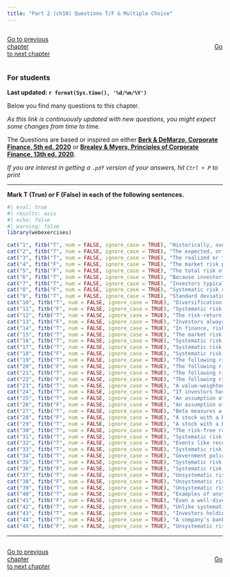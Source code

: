```yaml
---
title: "Part 2 (ch10) Questions T/F & Multiple Choice"
---
```


::: {style="display: flex; justify-content: space-between; width: 100%;"}
[Go to previous chapter](p1tf.qmd){.btn .btn-primary role="button" data-toggle="tool" style="margin-right: 430px;"}
[Go to next chapter](p3tf.qmd){.btn .btn-primary role="button" data-toggle="tool"}
:::

::: {.callout-warning}
### For students

**Last updated: `r format(Sys.time(), '%d/%m/%Y')`  **


Below you find many questions to this chapter. 

*As this link is continuously updated with new questions, you might expect some changes from time to time.*

The Questions are based or inspired on either [**Berk & DeMarzo, Corporate Finance, 5th ed. 2020**](https://www.amazon.com.br/Corporate-Finance-Global-Jonathan-Berk/dp/1292304154) or 
[**Brealey & Myers, Principles of Corporate Finance, 13th ed. 2020**](https://www.amazon.com.br/Principles-Corporate-Finance-Richard-Brealey/dp/1260565556/ref=sr_1_3?refinements=p_27%3ABrealey+Myers&s=books&sr=1-3).

*If you are interest in getting a `.pdf` version of your answers, hit `Ctrl + P` to print*

:::

___


**Mark T (True) or F (False) in each of the following sentences.**

::: {.webex-check .webex-box}

```r
#| eval: true
#| results: asis
#| echo: false
#| warning: false
library(webexercises)

cat("1", fitb("T", num = FALSE, ignore_case = TRUE), "Historically, over long horizons, investments in stocks is expected to outperform investments in bonds.", "\n\n")
cat("2", fitb("T", num = FALSE, ignore_case = TRUE), "The expected, or mean, return is the return we expect to earn on average.", "\n\n")
cat("3", fitb("T", num = FALSE, ignore_case = TRUE), "The realized or total return for an investment is the total return of the dividend yield and the capital gain rate.", "\n\n")
cat("4", fitb("F", num = FALSE, ignore_case = TRUE), "The market risk premium is the expected average return of the market portfolio.", "\n\n")
cat("5", fitb("F", num = FALSE, ignore_case = TRUE), "The total risk of a security represents only its systematic risk.", "\n\n")
cat("6", fitb("T", num = FALSE, ignore_case = TRUE), "Because investors can eliminate idiosyncratic risk, they do not require a risk premium for taking it on.", "\n\n")
cat("7", fitb("T", num = FALSE, ignore_case = TRUE), "Investors typically demand a higher return for investments with higher levels of risk.", "\n\n")
cat("8", fitb("F", num = FALSE, ignore_case = TRUE), "Systematic risk can be diversified away by holding a well-diversified portfolio of assets.", "\n\n")
cat("9", fitb("T", num = FALSE, ignore_case = TRUE), "Standard deviation is a measure of the total risk of an investment.", "\n\n")
cat("10", fitb("T", num = FALSE, ignore_case = TRUE), "Diversification involves spreading investment across different assets to reduce risk.", "\n\n")
cat("11", fitb("F", num = FALSE, ignore_case = TRUE), "Systematic risk is specific to individual assets and can be diversified away by holding a diversified portfolio.", "\n\n")
cat("12", fitb("T", num = FALSE, ignore_case = TRUE), "The risk-return tradeoff suggests that higher returns are associated with higher levels of risk.", "\n\n")
cat("13", fitb("F", num = FALSE, ignore_case = TRUE), "Investors always prefer investments with lower risk, even if it means sacrificing potential returns.", "\n\n")
cat("14", fitb("T", num = FALSE, ignore_case = TRUE), "In finance, risk refers to the uncertainty that an investment's actual return will differ from its expected return.", "\n\n")
cat("15", fitb("T", num = FALSE, ignore_case = TRUE), "The market risk premium represents the excess return that investors expect to earn from investing in the market over the risk-free rate.", "\n\n")
cat("16", fitb("T", num = FALSE, ignore_case = TRUE), "Systematic risk, also known as market risk, is the risk that is inherent to the entire market or an entire market segment.", "\n\n")
cat("17", fitb("T", num = FALSE, ignore_case = TRUE), "Systematic risk cannot be eliminated through diversification because it affects the entire market.", "\n\n")
cat("18", fitb("F", num = FALSE, ignore_case = TRUE), "Systematic risk is specific to individual assets and can be diversified away by holding a diversified portfolio.", "\n\n")
cat("19", fitb("T", num = FALSE, ignore_case = TRUE), "The following risk is an example of firm-specific risk: The risk that the founder and CEO retires", "\n\n")
cat("20", fitb("F", num = FALSE, ignore_case = TRUE), "The following risk is an example of firm-specific risk: The risk that oil prices rise, increasing production costs", "\n\n")
cat("21", fitb("T", num = FALSE, ignore_case = TRUE), "The following risk is an example of firm-specific risk: The risk that a product design is faulty and the product must be recalled", "\n\n")
cat("22", fitb("F", num = FALSE, ignore_case = TRUE), "The following risk is an example of firm-specific risk: The risk that the economy slows, reducing demand for the firm’s products.", "\n\n")
cat("23", fitb("T", num = FALSE, ignore_case = TRUE), "A value-weighted portfolio is an equal-ownership portfolio: the investors holds an equal fraction of the total number of shares outstanding of each security in the portfolio.", "\n\n")
cat("24", fitb("T", num = FALSE, ignore_case = TRUE), "If investors have homogeneous expectations, then each investor will identify the same portfolio as having the highest Sharpe ratio in the economy.", "\n\n")
cat("25", fitb("T", num = FALSE, ignore_case = TRUE), "An assumption of the CAPM is that investors are rational and will always prefer a higher over a lower Sharpe ratio.", "\n\n")
cat("26", fitb("F", num = FALSE, ignore_case = TRUE), "An assumption of the CAPM is that only informed investors are allowed to borrow or lend at the risk-free rate.", "\n\n")
cat("27", fitb("T", num = FALSE, ignore_case = TRUE), "Beta measures a stock’s sensitivity to market movements.", "\n\n")
cat("28", fitb("F", num = FALSE, ignore_case = TRUE), "A stock with a beta of zero has the same expected return as the market portfolio.", "\n\n")
cat("29", fitb("T", num = FALSE, ignore_case = TRUE), "A stock with a beta greater than 1 is considered more volatile than the market.", "\n\n")
cat("30", fitb("T", num = FALSE, ignore_case = TRUE), "The risk-free rate is the theoretical return of an investment with zero risk.", "\n\n")
cat("31", fitb("T", num = FALSE, ignore_case = TRUE), "Systematic risk affects the entire market and cannot be eliminated through diversification.", "\n\n")
cat("32", fitb("T", num = FALSE, ignore_case = TRUE), "Events like recessions, inflation, and interest rate changes are sources of systematic risk.", "\n\n")
cat("33", fitb("T", num = FALSE, ignore_case = TRUE), "Systematic risk is measured using beta, which indicates how a stock moves relative to the market.", "\n\n")
cat("34", fitb("T", num = FALSE, ignore_case = TRUE), "Government policies, wars, and natural disasters can contribute to systematic risk.", "\n\n")
cat("35", fitb("T", num = FALSE, ignore_case = TRUE), "Systematic risk impacts all securities in the market, though to varying degrees.", "\n\n")
cat("36", fitb("F", num = FALSE, ignore_case = TRUE), "Systematic risk refers only to the risk associated with large-cap stocks.", "\n\n")
cat("37", fitb("T", num = FALSE, ignore_case = TRUE), "Unsystematic risk is also known as firm-specific or idiosyncratic risk.", "\n\n")
cat("38", fitb("F", num = FALSE, ignore_case = TRUE), "Unsystematic risk affects all companies in the market equally.", "\n\n")
cat("39", fitb("T", num = FALSE, ignore_case = TRUE), "Unsystematic risk can be reduced or eliminated through portfolio diversification.", "\n\n")
cat("40", fitb("T", num = FALSE, ignore_case = TRUE), "Examples of unsystematic risk include management decisions, product recalls, and labor strikes.", "\n\n")
cat("41", fitb("F", num = FALSE, ignore_case = TRUE), "Even a well-diversified portfolio cannot reduce unsystematic risk.", "\n\n")
cat("42", fitb("T", num = FALSE, ignore_case = TRUE), "Unlike systematic risk, unsystematic risk is unique to a specific company or industry.", "\n\n")
cat("43", fitb("T", num = FALSE, ignore_case = TRUE), "Investors holding a single stock are more exposed to unsystematic risk compared to those holding a diversified portfolio.", "\n\n")
cat("44", fitb("T", num = FALSE, ignore_case = TRUE), "A company’s bankruptcy due to poor financial management is an example of unsystematic risk.", "\n\n")
cat("45", fitb("F", num = FALSE, ignore_case = TRUE), "Unsystematic risk includes risks from changes in interest rates and inflation.", "\n\n")

```

:::








___

<script src="https://giscus.app/client.js"
        data-repo="henriquecastror/EF_permanent"
        data-repo-id="R_kgDOLMIejg"
        data-category="General"
        data-category-id="DIC_kwDOLMIejs4Cc1yS"
        data-mapping="number"
        data-term="3"
        data-reactions-enabled="1"
        data-emit-metadata="0"
        data-input-position="bottom"
        data-theme="light"
        data-lang="en"
        crossorigin="anonymous"
        async>
</script>

::: {style="display: flex; justify-content: space-between; width: 100%;"}
[Go to previous chapter](p1tf.qmd){.btn .btn-primary role="button" data-toggle="tool" style="margin-right: 430px;"}
[Go to next chapter](p3tf.qmd){.btn .btn-primary role="button" data-toggle="tool"}
:::
